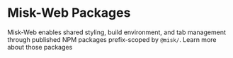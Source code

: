 # Misk-Web Packages

Misk-Web enables shared styling, build environment, and tab management through published NPM packages prefix-scoped by `@misk/`. Learn more about those packages
